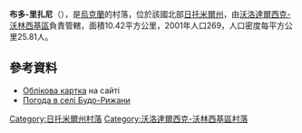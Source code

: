{{coord|50|40|36|N|28|28|25|E|scale:30000|display=title}}

'''布多-里扎尼'''（{{lang-uk|Будо-Рижани}}），是[[烏克蘭|烏克蘭]]的村落，位於該國北部[[日托米爾州|日托米爾州]]，由[[沃洛達爾西克-沃林西基區|沃洛達爾西克-沃林西基區]]負責管轄，面積10.42平方公里，2001年人口269，人口密度每平方公里25.81人。

==參考資料==
* [http://w1.c1.rada.gov.ua/pls/z7503/A005?rdat1=09.05.2015&rf7571=8984 Облікова картка] на сайті 
* [http://ua.sinoptik.ua/погода-будо-рижани/10-днів Погода в селі Будо-Рижани]

{{DEFAULTSORT:Будо-Рижани}}
[[Category:日托米爾州村落|Category:日托米爾州村落]]
[[Category:沃洛達爾西克-沃林西基區村落|Category:沃洛達爾西克-沃林西基區村落]]


{{Zhytomyr-geo-stub}}